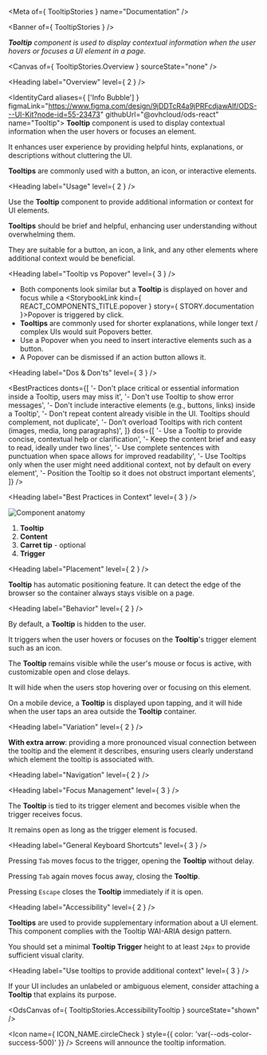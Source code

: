 
<Meta of={ TooltipStories } name="Documentation" />

<Banner of={ TooltipStories } />

_**Tooltip** component is used to display contextual information when the user hovers or focuses a UI element in a page._

<Canvas of={ TooltipStories.Overview } sourceState="none" />

<Heading label="Overview" level={ 2 } />

<IdentityCard aliases={ ['Info Bubble'] }
              figmaLink="https://www.figma.com/design/9jDDTcR4a9jPRFcdjawAlf/ODS---UI-Kit?node-id=55-23473"
              githubUrl="@ovhcloud/ods-react"
              name="Tooltip">
  **Tooltip** component is used to display contextual information when the user hovers or focuses an element.

  It enhances user experience by providing helpful hints, explanations, or descriptions without cluttering the UI.

  **Tooltips** are commonly used with a button, an icon, or interactive elements.
</IdentityCard>

<Heading label="Usage" level={ 2 } />

Use the **Tooltip** component to provide additional information or context for UI elements.

**Tooltips** should be brief and helpful, enhancing user understanding without overwhelming them.

They are suitable for a button, an icon, a link, and any other elements where additional context would be beneficial.

<Heading label="Tooltip vs Popover" level={ 3 } />

- Both components look similar but a **Tooltip** is displayed on hover and focus while a <StorybookLink kind={ REACT_COMPONENTS_TITLE.popover } story={ STORY.documentation }>Popover</StorybookLink> is triggered by click.
- **Tooltips** are commonly used for shorter explanations, while longer text / complex UIs would suit Popovers better.
- Use a Popover when you need to insert interactive elements such as a button.
- A Popover can be dismissed if an action button allows it.

<Heading label="Dos & Don'ts" level={ 3 } />

<BestPractices
  donts={[
    '- Don\'t place critical or essential information inside a Tooltip, users may miss it',
    '- Don\'t use Tooltip to show error messages',
    '- Don\'t include interactive elements (e.g., buttons, links) inside a Tooltip',
    '- Don\'t repeat content already visible in the UI. Tooltips should complement, not duplicate',
    '- Don\'t overload Tooltips with rich content (images, media, long paragraphs)',
  ]}
  dos={[
    '- Use a Tooltip to provide concise, contextual help or clarification',
    '- Keep the content brief and easy to read, ideally under two lines',
    '- Use complete sentences with punctuation when space allows for improved readability',
    '- Use Tooltips only when the user might need additional context, not by default on every element',
    '- Position the Tooltip so it does not obstruct important elements',
  ]}
/>

<Heading label="Best Practices in Context" level={ 3 } />

![Component anatomy](/assets/base-assets/components/tooltip/anatomy.png "Component anatomy")

1. **Tooltip**
2. **Content**
3. **Carret tip** - optional
4. **Trigger**

<Heading label="Placement" level={ 2 } />

**Tooltip** has automatic positioning feature. It can detect the edge of the browser so the container always stays visible on a page.

<Heading label="Behavior" level={ 2 } />

By default, a **Tooltip** is hidden to the user.

It triggers when the user hovers or focuses on the **Tooltip**'s trigger element such as an icon.

The **Tooltip** remains visible while the user's mouse or focus is active, with customizable open and close delays.

It will hide when the users stop hovering over or focusing on this element.

On a mobile device, a **Tooltip** is displayed upon tapping, and it will hide when the user taps an area outside the **Tooltip** container.

<Heading label="Variation" level={ 2 } />

**With extra arrow**: providing a more pronounced visual connection between the tooltip and the element it describes, ensuring users clearly understand which element the tooltip is associated with.

<Heading label="Navigation" level={ 2 } />

<Heading label="Focus Management" level={ 3 } />

The **Tooltip** is tied to its trigger element and becomes visible when the trigger receives focus.

It remains open as long as the trigger element is focused.

<Heading label="General Keyboard Shortcuts" level={ 3 } />

Pressing `Tab` moves focus to the trigger, opening the **Tooltip** without delay.

Pressing `Tab` again moves focus away, closing the **Tooltip**.

Pressing `Escape` closes the **Tooltip** immediately if it is open.

<Heading label="Accessibility" level={ 2 } />

**Tooltips** are used to provide supplementary information about a UI element.
This component complies with the <ExternalLink href="https://developer.mozilla.org/en-US/docs/Web/Accessibility/ARIA/Reference/Roles/tooltip_role">Tooltip WAI-ARIA design pattern</ExternalLink>.

You should set a minimal **Tooltip Trigger** height to at least `24px` to provide sufficient visual clarity.

<Heading label="Use tooltips to provide additional context" level={ 3 } />

If your UI includes an unlabeled or ambiguous element, consider attaching a **Tooltip** that explains its purpose.

<OdsCanvas of={ TooltipStories.AccessibilityTooltip } sourceState="shown" />

<Icon name={ ICON_NAME.circleCheck }
      style={{ color: 'var(--ods-color-success-500)' }} /> Screens will announce the tooltip information.
